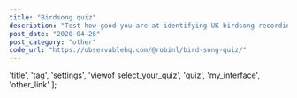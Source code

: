 ```yaml
---
title: "Birdsong quiz"
description: "Test how good you are at identifying UK birdsong recordings"
post_date: "2020-04-26"
post_category: "other"
code_url: "https://observablehq.com/@robinl/bird-song-quiz/"
---
```




  'title',
  'tag',
  'settings',
  'viewof select_your_quiz',
  'quiz',
  'my_interface',
  'other_link'
];

<ObservableNotebook notebook={notebook} cells={output_order} />
